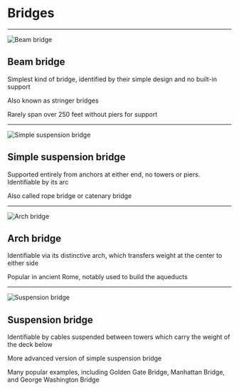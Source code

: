 # Bridges

---

![Beam bridge](/assets/bridges/beam.jpg)

## Beam bridge

Simplest kind of bridge, identified by their simple design and no built-in support

Also known as stringer bridges

Rarely span over 250 feet without piers for support

---

![Simple suspension bridge](/assets/bridges/simple-suspension.jpg)

## Simple suspension bridge

Supported entirely from anchors at either end, no towers or piers. Identifiable by its arc

Also called rope bridge or catenary bridge

---

![Arch bridge](/assets/bridges/arch.jpg)

## Arch bridge

Identifiable via its distinctive arch, which transfers weight at the center to either side

Popular in ancient Rome, notably used to build the aqueducts

---

![Suspension bridge](/assets/bridges/suspension.jpg)

## Suspension bridge

Identifiable by cables suspended between towers which carry the weight of the deck below

More advanced version of simple suspension bridge

Many popular examples, including Golden Gate Bridge, Manhattan Bridge, and George Washington Bridge
